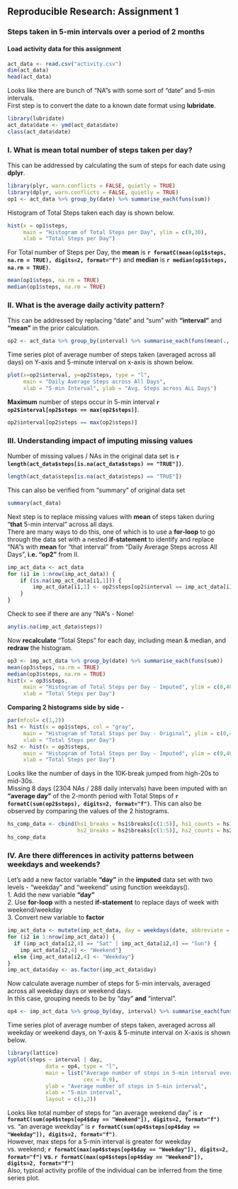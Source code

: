 ## Reproducible Research: Assignment 1
### Steps taken in 5-min intervals over a period of 2 months
#### Load activity data for this assignment
```r
act_data <- read.csv("activity.csv")
dim(act_data)
head(act_data)
```
Looks like there are bunch of "NA"s with some sort of "date" and 5-min intervals.  
First step is to convert the date to a known date format using **lubridate**.
```r
library(lubridate)
act_data$date <- ymd(act_data$date)
class(act_data$date)
```
### I. What is mean total number of steps taken per day?
This can be addressed by calculating the sum of steps for each date using **dplyr**.
```r
library(plyr, warn.conflicts = FALSE, quietly = TRUE)
library(dplyr, warn.conflicts = FALSE, quietly = TRUE)
op1 <- act_data %>% group_by(date) %>% summarise_each(funs(sum))
```
Histogram of Total Steps taken each day is shown below.
```r
hist(x = op1$steps,
     main = "Histogram of Total Steps per Day", ylim = c(0,30),
     xlab = "Total Steps per Day")
```
  
For Total number of Steps per Day, the **mean** is **`r formatC(mean(op1$steps, na.rm = TRUE), digits=2, format="f")`** and **median** is **`r median(op1$steps, na.rm = TRUE)`**. 
```r
mean(op1$steps, na.rm = TRUE)
median(op1$steps, na.rm = TRUE)
```
### II. What is the average daily activity pattern?
This can be addressed by replacing "date" and "sum" with **"interval"** and **"mean"** in the prior calculation.  
```r
op2 <- act_data %>% group_by(interval) %>% summarise_each(funs(mean(., na.rm = TRUE)))
```
Time series plot of average number of steps taken (averaged across all days) on Y-axis and 5-minute interval on x-axis is shown below.  
```r
plot(x=op2$interval, y=op2$steps, type = "l", 
     main = "Daily Average Steps across All Days", 
     xlab = "5-min Interval", ylab = "Avg. Steps across ALL Days")
```
  
**Maximum** number of steps occur in 5-min interval **`r op2$interval[op2$steps == max(op2$steps)]`**.
```r
op2$interval[op2$steps == max(op2$steps)]
```
### III. Understanding impact of imputing missing values
Number of missing values / NAs in the original data set is **`r length(act_data$steps[is.na(act_data$steps) == "TRUE"])`**.  
```r
length(act_data$steps[is.na(act_data$steps) == "TRUE"])
```
This can also be verified from "summary" of original data set  
```r
summary(act_data)
```
Next step is to replace missing values with **mean** of steps taken during "**that** 5-min interval" across all days.    
There are many ways to do this, one of which is to use a **for-loop** to go through the data set with a nested **if-statement** to identify and replace "NA"s with **mean** for "that interval" from "Daily Average Steps across All Days", **i.e. "op2"** from II.  
```r
imp_act_data <- act_data
for (i1 in 1:nrow(imp_act_data)) {
    if (is.na(imp_act_data[i1,1])) {
        imp_act_data[i1,1] <- op2$steps[op2$interval == imp_act_data[i1,3]]
    }
}
```
Check to see if there are any "NA"s - None!   
```r
any(is.na(imp_act_data$steps))
```
Now **recalculate** "Total Steps" for each day, including mean & median, and **redraw** the histogram.  
```r
op3 <- imp_act_data %>% group_by(date) %>% summarise_each(funs(sum))
mean(op3$steps, na.rm = TRUE)
median(op3$steps, na.rm = TRUE)
hist(x = op3$steps, 
     main = "Histogram of Total Steps per Day - Imputed", ylim = c(0,40),
     xlab = "Total Steps per Day")
```
  
**Comparing 2 histograms side by side -**
```r
par(mfcol= c(1,2))
hs1 <- hist(x = op1$steps, col = "gray",
     main = "Histogram of Total Steps per Day - Original", ylim = c(0,40),
     xlab = "Total Steps per Day")
hs2 <- hist(x = op3$steps,
     main = "Histogram of Total Steps per Day - Imputed", ylim = c(0,40),
     xlab = "Total Steps per Day")
```
  
Looks like the number of days in the 10K-break jumped from high-20s to mid-30s.  
Missing 8 days (2304 NAs / 288 daily intervals) have been imputed with an **"average day"** of the 2-month period with Total Steps of **`r formatC(sum(op2$steps), digits=2, format="f")`**. This can also be observed by comparing the values of the 2 histograms.  
```r
hs_comp_data <- cbind(hs1_breaks = hs1$breaks[c(1:5)], hs1_counts = hs1$counts, 
                      hs2_breaks = hs2$breaks[c(1:5)], hs2_counts = hs2$counts)
hs_comp_data
```
### IV. Are there differences in activity patterns between weekdays and weekends?
Let's add a new factor variable **"day"** in the **imputed** data set with two levels - "weekday" and "weekend" using function weekdays().  
1. Add the new variable **"day"**  
2. Use **for-loop** with a nested **if-statement** to replace days of week with weekend/weekday  
3. Convert new variable to **factor**  
```r
imp_act_data <- mutate(imp_act_data, day = weekdays(date, abbreviate = TRUE))
for (i2 in 1:nrow(imp_act_data)) {
  if (imp_act_data[i2,4] == "Sat" | imp_act_data[i2,4] == "Sun") {
    imp_act_data[i2,4] <- "Weekend"}
  else {imp_act_data[i2,4] <- "Weekday"}
}
imp_act_data$day <- as.factor(imp_act_data$day)
```
Now calculate average number of steps for 5-min intervals, averaged across all weekday days or weekend days.  
In this case, grouping needs to be by "day" **and** "interval".  
```r
op4 <- imp_act_data %>% group_by(day, interval) %>% summarise_each(funs(mean))
```
Time series plot of average number of steps taken, averaged across all weekday or weekend days, on Y-axis & 5-minute interval on X-axis is shown below.
```r
library(lattice)
xyplot(steps ~ interval | day, 
            data = op4, type = "l",
            main = list("Average number of steps in 5-min interval over Weekends & Weekdays",
                        cex = 0.9),
            ylab = "Average number of steps in 5-min interval",
            xlab = "5-min interval",
            layout = c(1,2))
```
  
Looks like total number of steps for "an average weekend day" is **`r formatC(sum(op4$steps[op4$day == "Weekend"]), digits=2, format="f")`** vs. "an average weekday" is **`r formatC(sum(op4$steps[op4$day == "Weekday"]), digits=2, format="f")`**.  
However, max steps for a 5-min interval is greater for weekday vs. weekend; **`r formatC(max(op4$steps[op4$day == "Weekday"]), digits=2, format="f")` vs. `r formatC(max(op4$steps[op4$day == "Weekend"]), digits=2, format="f")`**  
Also, typical activity profile of the individual can be inferred from the time series plot.